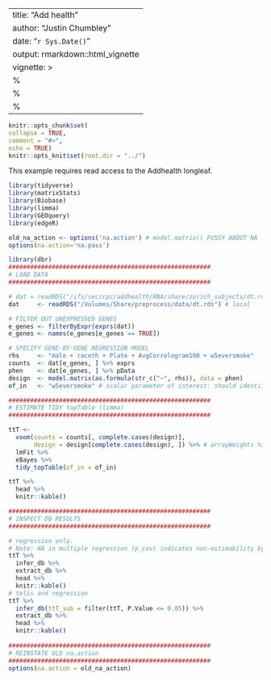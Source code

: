 ---
title: "Add health "
author: "Justin Chumbley"
date: "`r Sys.Date()`"
output: rmarkdown::html_vignette
vignette: >
%\VignetteIndexEntry{Add health}
  %\VignetteEngine{knitr::rmarkdown}
  %\VignetteEncoding{UTF-8}
  ---
  
  ```r
  knitr::opts_chunk$set(
  collapse = TRUE,
  comment = "#>",
  echo = TRUE)
  knitr::opts_knit$set(root.dir = "../")
  ```
  
  This example requires read access to the Addhealth longleaf.
  
  ```r
  
library(tidyverse)
library(matrixStats)
library(Biobase)
library(limma)
library(GEOquery)
library(edgeR)

old_na_action <- options('na.action') # model.matrix() FUSSY ABOUT NA
options(na.action='na.pass')

```

```r

library(dbr)
########################################################
# LOAD DATA
########################################################

# dat = readRDS("/ifs/sec/cpc/addhealth/RNA/share/zurich_subjects/dt.rds") # longleaf
dat     <- readRDS("/Volumes/Share/preprocess/data/dt.rds") # local

# FILTER OUT UNEXPRESSED GENES
e_genes <- filterByExpr(exprs(dat))
e_genes <- names(e_genes[e_genes == TRUE])

# SPECIFY GENE-BY-GENE REGRESSION MODEL
rhs     <- "male + raceth + Plate + AvgCorrelogram100 + w5eversmoke"
counts  <- dat[e_genes, ] %>% exprs
phen    <- dat[e_genes, ] %>% pData
design  <- model.matrix(as.formula(str_c("~", rhs)), data = phen)
of_in   <- "w5eversmoke" # scalar parameter of interest: should identify a *single* column of "design"

########################################################
# ESTIMATE TIDY topTable (limma)
########################################################

ttT <-
  voom(counts = counts[, complete.cases(design)],
       design = design[complete.cases(design), ]) %>% # arrayWeights %>%
  lmFit %>%
  eBayes %>%
  tidy_topTable(of_in = of_in)

ttT %>% 
  head %>% 
  knitr::kable()

########################################################
# INSPECT DB RESULTS
########################################################

# regression only.
# Note: NA in multiple regression (p_cov) indicates non-estimability by lm()
ttT %>%
  infer_db %>%
  extract_db %>% 
  head %>% 
  knitr::kable()
# telis and regression
ttT %>%
  infer_db(ttT_sub = filter(ttT, P.Value <= 0.05)) %>%
  extract_db %>% 
  head %>% 
  knitr::kable() 
 
########################################################
# REINSTATE OLD na.action
########################################################
options(na.action = old_na_action)

```
